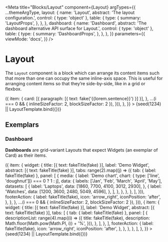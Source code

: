 

<Meta
  title="Blocks/Layout"
  component={Layout}
  argTypes={{
    ...themeArgType,
    layout: {
      name: 'Layout',
      abstract: 'The layout configuration.',
      control: { type: 'object' },
      table: {
        type: {
          summary: 'LayoutProps',
        },
      },
    },
    dashboard: {
      name: 'Dashboard',
      abstract: 'The dashboard alternative API surface for Layout.',
      control: { type: 'object' },
      table: {
        type: {
          summary: 'DashboardProps',
        },
      },
    },
  }}
  parameters={{
    viewMode: 'docs',
  }}
/>


# Layout

The `Layout` component is a block which can arrange its content items such that more than one can occupy the same inline-axis space. This is useful for arranging content items so that they’re side-by-side, like in a grid or flexbox.

<Canvas withSource="none">
  <Story
    name="Layout"
    args={{
      themeName: 'light',
      layout: {
        variant: 'grid',
        items: range(7).map((i) => ({
          item: {
            card: [{ paragraph: [{ text: fake('{{lorem.sentence}}') }] }],
          },
          ...(i === 0 && { inlineSizeFactor: 2, blockSizeFactor: 2 }),
        })),
      },
    }}
  >
    {seed(1234) || LayoutTemplate.bind({})}
  </Story>
</Canvas>

<ArgsTable story="Layout" />

## Exemplars

### Dashboard

**Dashboards** are grid-variant Layouts that expect Widgets (an exemplar of Card) as their items.

<Canvas withSource="none">
  <Story
    name="Dashboard"
    args={{
      themeName: 'light',
      dashboard: {
        items: [
          ...range(5).map((i) => ({
            item: {
              widget: {
                title: [{ text: fakeTitle(fake) }],
                label: 'Demo Widget',
                abstract: [{ text: fakeTitle(fake) }],
                tabs: range(2).map((j) => ({
                  tab: { label: fakeTitle(fake) },
                  panel: [
                    {
                      media: {
                        label: 'Demo chart',
                        chart: {
                          type: ['line', 'doughnut'][i === 0 ? 1 : j],
                          data: {
                            labels: ['Jan', 'Feb', 'March', 'April', 'May'],
                            datasets: [
                              {
                                label: 'Laptops',
                                data: [1860, 7700, 4100, 3012, 2930],
                              },
                              {
                                label: 'Watches',
                                data: [1200, 3600, 2480, 5049, 4596],
                              },
                            ],
                          },
                        },
                      },
                    },
                  ],
                })),
                footerAction: {
                  label: fakeTitle(fake),
                  icon: 'arrow_right',
                  iconPosition: 'after',
                },
              },
            },
            ...(i === 0 && { inlineSizeFactor: 2, blockSizeFactor: 2 }),
          })),
          {
            item: {
              widget: {
                title: [{ text: fakeTitle(fake) }],
                label: 'Demo Widget',
                abstract: [{ text: fakeTitle(fake) }],
                tabs: [
                  {
                    tab: { label: fakeTitle(fake) },
                    panel: [
                      {
                        descriptionList: range(4).map((i) => ({
                          title: fakeTitle(fake),
                          description: Math.floor(Math.pow(Math.PI, i)) + '%',
                        })),
                      },
                    ],
                  },
                ],
                footerAction: {
                  label: fakeTitle(fake),
                  icon: 'arrow_right',
                  iconPosition: 'after',
                },
              },
            },
          },
        ],
      },
    }}
  >
    {seed(1234) || LayoutTemplate.bind({})}
  </Story>
</Canvas>

<ArgsTable story="Dashboard" />
